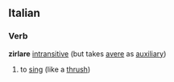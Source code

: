 ==Italian==
===Verb===
'''zirlare''' [[intransitive]] (but takes [[avere]] as [[auxiliary]])
# to [[sing]] (like a [[thrush]])
{{it-conj-are|zirl}}